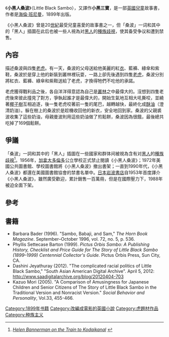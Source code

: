 {{请求翻译}}
{{Refimprove|time=2017-12-05T17:14:05+00:00}}
{{infobox book | <!-- See Wikipedia:WikiProject_Novels or Wikipedia:WikiProject_Books -->
| name         = 小黑人桑波
| image        = [[File:The_Story_of_Little_Black_Sambo_1899_First_Edition_Cover.jpg|200px]]
| caption      = 第一版
| author       = [[海倫·班尼曼|海倫·班尼曼]]
| illustrator  = 海倫·班尼曼
| country      = [[英國|英國]]
| language     = [[英語|英語]]
| series       = 
| genre        = [[兒童文學|兒童文學]]
| publisher    = [[伦敦|伦敦]]的Grant Richards
| release_date = 1899年
| media_type   = 印刷品
| pages        = 
| isbn         = 无
| oclc = 
| preceded_by  = 
| followed_by  = 
}}

《'''小黑人桑波'''》（Little Black Sambo），又譯作'''小黑三寶'''，是一部[[英國|英國]][[兒童|兒童]]故事書，作者是[[海倫·班尼曼|海倫·班尼曼]]，1899年出版。

《小黑人桑波》曾是20[[世紀|世紀]]最受兒童喜愛的故事書之一，但「桑波」一词和其中的「黑人」插圖在此后也被一些人視為对[[黑人|黑人]]的[[種族歧視|種族歧視]]，使其备受争议和遭到禁售。

==內容==
描述桑波與四隻[[老虎|老虎]]。有一天，桑波的父母送給他美麗的紅[[衣|衣]]、藍褲、綠傘和紫鞋，桑波於是穿上他的新裝到叢林裡玩耍，一路上卻先後遇到四隻[[老虎|老虎]]，桑波分別將紅衣、藍褲、綠傘和紫鞋送給了老虎，才換得牠們不吃他的承諾。

老虎獲得戰利品之後，各自洋洋得意認為自己是[[叢林|叢林]]之中最偉大的。沒想到四隻老虎後來彼此撞見了對方，爭執起誰才是最偉大的，開始生氣地互相大吼撕咬，並繞著[[椰子樹|椰子樹]]互相追逐，後一隻老虎咬著前一隻的尾巴，越轉越快，最終化成[[酥油_(印度)|酥油]]（澄清奶油）。躲在樹上的桑波於是趁機收回他的新衣，安全地回到家。桑波的父親裘波收集了這些奶油，母親曼波則用這些奶油做了煎鬆餅，桑波因為很餓，最後總共吃掉了169個鬆餅。

==爭議==
「桑波」一詞和其中的「黑人」插圖在一些國家和群体间被視為含有对[[黑人|黑人]]的[[種族歧視|種族歧視]]<ref>[http://www.pancakeparlour.com/Wonderland/Highlights/Thefuture/Short_Stories/Bannerman/bannerman.html ''Helen Bannerman on the Train to Kodaikanal''] {{webarchive|url=https://web.archive.org/web/20070515142643/http://www.pancakeparlour.com/Wonderland/Highlights/Thefuture/Short_Stories/Bannerman/bannerman.html |date=2007-05-15 }}</ref>。1956年，[[加拿大|加拿大]][[多倫多|多倫多]]公立學校正式禁止閱讀《小黑人桑波》；1972年美國公共圖書館、學校圖書館將《小黑人桑波》撤出書架；一直到1990年代，《小黑人桑波》都還在美國圖書館協會的禁書名單中。[[日本|日本]][[岩波書店|岩波書店]]自1953年首度譯介《小黑人桑波》，雖然廣受歡迎，累計銷售一百萬冊，但是在國際壓力下，1988年被迫全面下架。

==參考==
{{reflist}}

==書籍==
* Barbara Bader (1996). "Sambo, Babaji, and Sam," ''The Horn Book Magazine''. September–October 1996, vol. 72, no. 5, p. 536.
* Phyllis Settecase Barton (1999). ''Pictus Orbis Sambo: A Publishing History, Checklist and Price Guide for The Story of Little Black Sambo (1899–1999) Centennial Collector's Guide.'' Pictus Orbis Press, Sun City, CA.
* Dashini Jeyathuray (2012). "The complicated racial politics of Little Black Sambo," "South Asian American Digital Archive". April 5, 2012: http://www.saadigitalarchive.org/blog/20120404-703
* Kazuo Mori (2005). "A Comparison of Amusingness for Japanese Children and Senior Citizens of The Story of Little Black Sambo in the Traditional Version and Nonracist Version." ''Social Behavior and Personality'', Vol.33, 455-466.

[[Category:1899年书籍|Category:1899年书籍]]
[[Category:改編成電影的英國小說|Category:改編成電影的英國小說]]
[[Category:虎題材作品|Category:虎題材作品]]
[[Category:种族主义|Category:种族主义]]